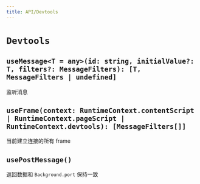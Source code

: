 ```yaml
---
title: API/Devtools
---
```


# `Devtools`

## `useMessage<T = any>(id: string, initialValue?: T, filters?: MessageFilters): [T, MessageFilters | undefined]`

监听消息

## `useFrame(context: RuntimeContext.contentScript | RuntimeContext.pageScript | RuntimeContext.devtools): [MessageFilters[]]`

当前建立连接的所有 frame

## `usePostMessage()`

返回数据和 `Background.port` 保持一致
